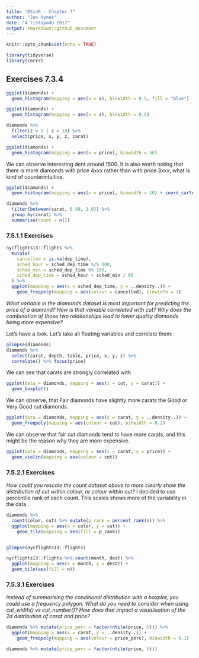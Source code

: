```yaml
---
title: "DSinR - Chapter 7"
author: "Jan Hynek"
date: "4 listopadu 2017"
output: rmarkdown::github_document
---
```


```r
knitr::opts_chunk$set(echo = TRUE)
```
```r
library(tidyverse)
library(corrr)
```
## Exercises 7.3.4
```r
ggplot(diamonds) +
  geom_histogram(mapping = aes(x = x), binwidth = 0.5, fill = "blue")
```
```r
ggplot(diamonds) +
  geom_histogram(mapping = aes(x = z), binwidth = 0.5)

```

```r
diamonds %>%
  filter(z < 1 | z > 10) %>%
  select(price, x, y, z, carat)
```

```r
ggplot(diamonds) + 
  geom_histogram(mapping = aes(x = price), binwidth = 50)
```
We can observe interesting dent around 1500. It is also worth noting that there is more diamonds with price 4xxx rather than with price 3xxx, what is kind of counterintuitive.
```r
ggplot(diamonds) + 
  geom_histogram(mapping = aes(x = price), binwidth = 10) + coord_cartesian(xlim = c(1000, 2000))
```
```r
diamonds %>%
  filter(between(carat, 0.99, 1.0)) %>%
  group_by(carat) %>%
  summarise(count = n())
```
### 7.5.1.1 Exercises

```r
nycflights13::flights %>% 
  mutate(
    cancelled = is.na(dep_time),
    sched_hour = sched_dep_time %/% 100,
    sched_min = sched_dep_time %% 100,
    sched_dep_time = sched_hour + sched_min / 60
  ) %>% 
  ggplot(mapping = aes(x = sched_dep_time, y = ..density..)) + 
    geom_freqpoly(mapping = aes(colour = cancelled), binwidth = 1)

```

_What variable in the diamonds dataset is most important for predicting the price of a diamond? How is that variable correlated with cut? Why does the combination of those two relationships lead to lower quality diamonds being more expensive?_

Let's have a look. Let's take all floating variables and correlate them:

```r
glimpse(diamonds)
diamonds %>%
  select(carat, depth, table, price, x, y, z) %>%
  correlate() %>% focus(price)
```
We can see that carats are strongly correlated with 


```r
ggplot(data = diamonds, mapping = aes(x = cut, y = carat)) +
  geom_boxplot()

```

We can observe, that Fair diamonds have slightly more carats the Good or Very Good cut diamonds.

```r
ggplot(data = diamonds, mapping = aes(x = carat, y = ..density..)) + 
  geom_freqpoly(mapping = aes(colour = cut), binwidth = 0.2)
```

We can observe that fair cut diamonds tend to have more carats, and this might be the reason why they are more expensive.

```r
ggplot(data = diamonds, mapping = aes(x = carat, y = price)) + 
  geom_violin(mapping = aes(colour = cut))

```

### 7.5.2.1 Exercises

_How could you rescale the count dataset above to more clearly show the distribution of cut within colour, or colour within cut?_
I decided to use percentile rank of each count. This scales shows more of the variability in the data.

```r
diamonds %>% 
  count(color, cut) %>% mutate(p_rank = percent_rank(n)) %>%  
  ggplot(mapping = aes(x = color, y = cut)) +
    geom_tile(mapping = aes(fill = p_rank))



```

```r
glimpse(nycflights13::flights)
```

```r
nycflights13::flights %>% count(month, dest) %>%
  ggplot(mapping = aes(x = month, y = dest)) +
  geom_tile(aes(fill = n))
```


### 7.5.3.1 Exercises

_Instead of summarising the conditional distribution with a boxplot, you could use a frequency polygon. What do you need to consider when using cut_width() vs cut_number()? How does that impact a visualisation of the 2d distribution of carat and price?_

```r

diamonds %>% mutate(price_perc = factor(ntile(price, 5))) %>%
  ggplot(mapping = aes(x = carat, y = ..density..)) + 
    geom_freqpoly(mapping = aes(colour = price_perc), binwidth = 0.1)
```
```r
diamonds %>% mutate(price_perc = factor(ntile(price, 6)))
```

